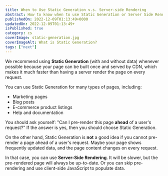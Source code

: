 ```yaml
---
title: When to Use Static Generation v.s. Server-side Rendering
abstract: How to know when to use Static Generation or Server Side Rendering in Next.js!
publishedOn: 2022-12-09T01:13:49+0000
updatedOn: 2022-12-09T01:13:49+
isPublished: true
category: cs
coverImage: static-generation.jpg
coverImageAlt: What is Static Generation?
tags: ["next"]
---
```


We recommend using **Static Generation** (with and without data) whenever possible because your page can be built once and served by CDN, which makes it much faster than having a server render the page on every request.

You can use Static Generation for many types of pages, including:

- Marketing pages
- Blog posts
- E-commerce product listings
- Help and documentation

You should ask yourself: "Can I pre-render this page **ahead** of a user's request?" If the answer is yes, then you should choose Static Generation.

On the other hand, Static Generation is **not** a good idea if you cannot pre-render a page ahead of a user's request. Maybe your page shows frequently updated data, and the page content changes on every request.

In that case, you can use **Server-Side Rendering**. It will be slower, but the pre-rendered page will always be up-to-date. Or you can skip pre-rendering and use client-side JavaScript to populate data.